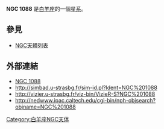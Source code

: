 {{NGCInfoBox|NGCID=NGC 1088|發現者=弗里德里希·威廉·赫歇爾|發現日期=1786年10月25日|其他編號=UGC 2253,MCG 3-8-9,ZWG 463.11|曆元=J2000.0|赤經=47分3.9秒
|赤緯=16°12'1"|星座=白羊座|星體=星系|星等=13.6|表面亮度=12.9|藍等=14.5}}

'''NGC 1088''' 是[[白羊座|白羊座]]的一個[[星系|星系]]。

== 參見 ==
* [[NGC天體列表|NGC天體列表]]

== 外部連結 ==
* [https://web.archive.org/web/20050511230729/http://www.seds.org/~spider/ngc/ngc.cgi?1088 NGC 1088]
* http://simbad.u-strasbg.fr/sim-id.pl?Ident=NGC%201088
* http://vizier.u-strasbg.fr/viz-bin/VizieR-S?NGC%201088{{Wayback|url=http://vizier.u-strasbg.fr/viz-bin/VizieR-S?NGC%201088 |date=20160303195434 }}
* http://nedwww.ipac.caltech.edu/cgi-bin/nph-objsearch?objname=NGC%201088{{Wayback|url=http://nedwww.ipac.caltech.edu/cgi-bin/nph-objsearch?objname=NGC%201088 |date=20191018172659 }}

{{Catalogs|NGC=1088}}

[[Category:白羊座NGC天体|Category:白羊座NGC天体]]